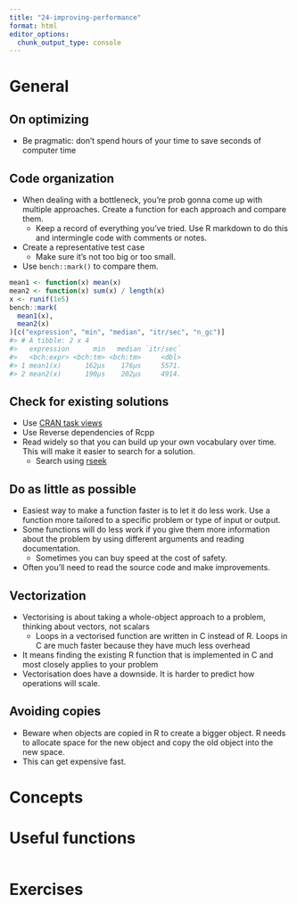 ```yaml
---
title: "24-improving-performance"
format: html
editor_options: 
  chunk_output_type: console
---
```


# General

## On optimizing

- Be pragmatic: don’t spend hours of your time to save seconds of computer time

## Code organization

- When dealing with a bottleneck, you're prob gonna come up with multiple approaches. Create a function for each approach and compare them.
  - Keep a record of everything you've tried. Use R markdown to do this and intermingle code with comments or notes.
- Create a representative test case
  - Make sure it's not too big or too small.
- Use `bench::mark()` to compare them.

```r
mean1 <- function(x) mean(x)
mean2 <- function(x) sum(x) / length(x)
x <- runif(1e5)
bench::mark(
  mean1(x),
  mean2(x)
)[c("expression", "min", "median", "itr/sec", "n_gc")]
#> # A tibble: 2 x 4
#>   expression      min   median `itr/sec`
#>   <bch:expr> <bch:tm> <bch:tm>     <dbl>
#> 1 mean1(x)      162µs    176µs     5571.
#> 2 mean2(x)      190µs    202µs     4914.
```

## Check for existing solutions

- Use [CRAN task views](http://cran.rstudio.com/web/views/)
- Use Reverse dependencies of Rcpp
- Read widely so that you can build up your own vocabulary over time. This will make it easier to search for a solution.
  - Search using [rseek](https://rseek.org/)

## Do as little as possible

- Easiest way to make a function faster is to let it do less work. Use a function more tailored to a specific problem or type of input or output.
- Some functions will do less work if you give them more information about the problem by using different arguments and reading documentation.
  - Sometimes you can buy speed at the cost of safety.
- Often you'll need to read the source code and make improvements.

## Vectorization

- Vectorising is about taking a whole-object approach to a problem, thinking about vectors, not scalars
  - Loops in a vectorised function are written in C instead of R. Loops in C are much faster because they have much less overhead
- It means finding the existing R function that is implemented in C and most closely applies to your problem
- Vectorisation does have a downside. It is harder to predict how operations will scale.

## Avoiding copies

- Beware when objects are copied in R to create a bigger object. R needs to allocate space for the new object and copy the old object into the new space. 
- This can get expensive fast.

# Concepts

# Useful functions

```r

```

# Exercises
